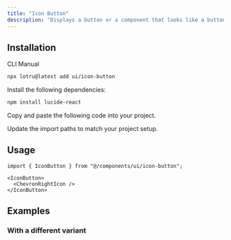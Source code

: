 ```yaml
---
title: "Icon Button"
description: "Displays a button or a component that looks like a button with an icon."
---
```


<ComponentPreview id="examples/icon-button-01" />

## Installation

<Tabs defaultValue="cli">

<TabsList>
  <TabsTrigger value="cli">CLI</TabsTrigger>
  <TabsTrigger value="manual">Manual</TabsTrigger>
  <TabsIndicator />
</TabsList>

<TabsContent value="cli">

```bash
npx lotru@latest add ui/icon-button
```

</TabsContent>

<TabsContent value="manual">

<Steps>

<StepTitle>Install the following dependencies:</StepTitle>

```bash
npm install lucide-react
```

<StepTitle>Copy and paste the following code into your project.</StepTitle>

<ComponentSource id="ui/icon-button" />

<StepTitle>Update the import paths to match your project setup.</StepTitle>

</Steps>

</TabsContent>

</Tabs>

## Usage

```tsx
import { IconButton } from "@/components/ui/icon-button";
```

```tsx
<IconButton>
  <ChevronRightIcon />
</IconButton>
```

## Examples

### With a different variant

<ComponentPreview id="examples/icon-button-02" />
